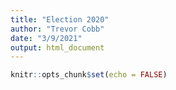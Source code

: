 ```yaml
---
title: "Election 2020"
author: "Trevor Cobb"
date: "3/9/2021"
output: html_document
---
```


```r
knitr::opts_chunk$set(echo = FALSE)
```


